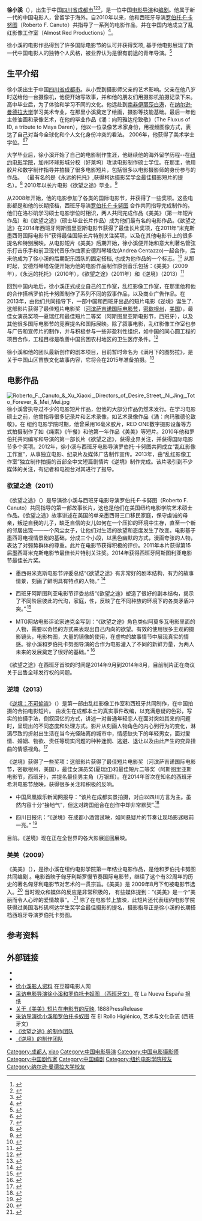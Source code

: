 {{Multiple issues|
{{Advert|time=2019-11-28T05:16:33+00:00}}
{{Inappropriate tone|time=2019-11-28T05:16:33+00:00}}
{{Autobiography|time=2019-11-28T05:16:33+00:00}}
{{Citecheck|time=2019-11-28T05:16:33+00:00}}
}}
{{藝人
|姓名 = 徐小溪
|類型 = 导演
|圖片 = Xiaoxi Xu Headshot, director of Ni Jing, Thou Shalt Not Steal, Desire Street and Mei Mei.jpg
|圖片尺寸 = 
|圖片簡介 = 徐小溪导演肖像照片
|羅馬拼音 = 
|英文名 = Xu Xiaoxi
|暱稱 = 小溪
|其他藝名 = 
|國籍 = {{PRC}}
|民族 = 汉
|出生日期 = {{birth_date_and_age|1981|11|18}}
|出生地點 = {{CHN}}[[四川省|四川省]][[成都市|成都市]]
|逝世日期 = 
|逝世地點 = 
|職業 = [[导演|导演]]、[[编剧|编剧]]、[[摄影师|摄影师]]
|語言 = [[普通话|普通话]]、 [[英文|英文]]
|教育程度 = [[纽约电影学院|纽约电影学院]]电影制作硕士
|宗教信仰 =
|配偶 =
|兒女 =
|父母 =
|音樂類型 = 
|演奏樂器 = 
|出道地點 = 
|出道作 = 
|出道日期 = 
|代表作 = 《逆境》
|活躍年代 = 
|唱片公司 = 
|經紀公司 =
|網站 =
|相關團體 = 
|獎項 = 
|IMDb = 
}}

'''徐小溪'''（{{bd|1981年|11月18日|||X}}），出生于中国[[四川省|四川省]][[成都市|成都市]]<ref>{{cite web|title=徐小溪 Xiaoxi Xu 豆瓣电影人简介|url=http://movie.douban.com/celebrity/1313608/|website=豆瓣电影|accessdate=2014年8月8日|language=zh-hans|quote=1981年11月18日|archive-date=2018年12月9日|archive-url=https://web.archive.org/web/20181209165450/https://movie.douban.com/celebrity/1313608/|dead-url=no}}</ref><ref>{{cite web|last1=Lorenzo|first1=Claudia|title=徐小溪和罗伯托导演|url=http://www.lne.es/tv-espectaculos/2011年06月12日buscamos-pesar-pertenecer-diferentes-lugares-compartimos/1088264.html|website=www.lne.es|publisher=新西班牙新闻报网|accessdate=2014年8月8日|language=es|date=2011年6月12日|quote=Xu Xiaoxi (Sichuan, China, 1981)}}{{dead link|date=2018年2月 |bot=InternetArchiveBot |fix-attempted=yes }}</ref><ref>{{cite web|title=中国西班牙合拍短片影展获奖|url=http://www.danlan.org/disparticle_34951_2_2.htm|website=danlan.org|publisher=Danlan|accessdate=2014年8月8日|language=zh-hans|date=2011-05-26|quote=1981年11月18日|deadurl=yes|archiveurl=https://web.archive.org/web/20140809155347/http://www.danlan.org/disparticle_34951_2_2.htm|archivedate=2014年8月9日}}</ref>，是一位中国[[电影导演|电影导演]]和[[编剧|编剧]]。他属于新一代的中国电影人，曾留学于海外。自2010年以来，他和西班牙导演[[罗伯托·F·卡努图|罗伯托·F·卡努图]]（Roberto F. Canuto）共指导了一系列的电影作品，并在中国内地成立了乱红影像工作室（Almost Red Productions）<ref>{{cite web|title=罗伯托卡努图来自希洪的导演|url=http://elrollohigienico.com/index.php?option=com_content&view=article&id=144:roberto-f-canuto-director-de-cine-y-guionista&catid=57:audiovisual-cine&Itemid=82|website=Elrollohigienico.com|publisher=El Rollo Higienico, 艺术与文化杂志|accessdate=2014年8月4日|language=es,en|date=2010年9月30日|quote=Roberto starts his collaborations with Xu Xiaoxi in early 2008.|deadurl=yes|archiveurl=https://web.archive.org/web/20140808052035/http://elrollohigienico.com/index.php?option=com_content&view=article&id=144:roberto-f-canuto-director-de-cine-y-guionista&catid=57:audiovisual-cine&Itemid=82|archivedate=2014年8月8日|df=}}</ref>。

徐小溪的电影作品得到了许多国际电影节的认可并获得奖项, 基于他电影展现了新一代中国电影人的独特个人风格，被业界认为是很有前途的青年导演。<ref>{{cite web|last1=King|first1=Dickie|title=欲望之途（影评）|url=http://www.movies-too-gay.com/tv/phill/Interviews.html|website=MTG|accessdate=2014年8月4日|archiveurl=https://web.archive.org/web/20100914132750/http://www.movies-too-gay.com/tv/phill/Interviews.html|archivedate=2010-09-14|date=2011年1月|quote=The collaborations of Roberto Canuto and Xu Xiaoxi make them the future wave as these two engaging directors bring together fresh insight with redesigned camera work.|deadurl=yes}}</ref>

== 生平介绍 ==
徐小溪出生于中国[[四川省|四川省]][[成都市|成都市]]。从小受到摄影师父亲的艺术影响。父亲在他八岁时送给他一台摄像机，他便开始写故事，并和他的朋友们用摄影机拍摄记录下来。高中毕业后，为了体验和学习不同的文化。他远赴到[[南非|南非]][[伊丽莎白港|伊丽莎白港]]，在[[纳尔逊·曼德拉大学|纳尔逊·曼德拉大学]]学习美术专业，在那里小溪奠定了绘画，摄影等技能基础。最后一年他主修油画和录像艺术，在他的毕业作品《涌：向玛雅达伦致敬》（The Fluxus of ID, a tribute to Maya Daren），他以一位录像艺术家身份，用视频图像方式，表达了自己对当今全球化和个人文化身份冲突的看法。 2006年，他获得了美术学士学位。<ref>{{cite web|title=徐小溪和罗伯托·F·卡努图导演采访|url=http://www.haowenzhang.net/wenzhang/658889|website=http://www.haowenzhang.net|publisher=好文章|accessdate=2014年8月8日|language=zh-hans|quote=2010年4月4日|deadurl=yes|archiveurl=https://web.archive.org/web/20140809061442/http://www.haowenzhang.net/wenzhang/658889|archivedate=2014年8月9日}}</ref><ref>{{cite web|last1=King|first1=Dickie|title=欲望之途（影评）|url=http://www.movies-too-gay.com/tv/phill/Interviews.html|website=MTG|accessdate=2014年8月4日|archiveurl=https://web.archive.org/web/20100914132750/http://www.movies-too-gay.com/tv/phill/Interviews.html|archivedate=2010-09-14|date=2011年1月|deadurl=yes}}</ref>

大学毕业后，徐小溪开始了自己的电影制作生涯，他继续他的海外留学历程--在[[纽约电影学院|纽约电影学院]]，加州环球影城分校（好莱坞）攻读电影制作硕士学位。在那里，他用胶片和数字制作指导并拍摄了很多电影短片，包括很多以电影摄影师的身份参与的作品。 （最有名的是《永远的托托》,获得柯达摄影奖学金最佳摄影短片的提名）。<ref>{{cite web|title=徐小溪导演的《美美》Mei Mei入围匈牙利知名电影节|url=http://www.1888pressrelease.com/xiaoxo-xu-s-mei-mei-accepted-to-hungary-s-prestigious-slow-pr-254280.html|website=www.1888pressrelease.com|publisher=1888 Press Release|accessdate=2014年8月8日|date=2010年11月4日|archive-date=2018年1月31日|archive-url=https://web.archive.org/web/20180131023628/https://www.1888pressrelease.com/xiaoxo-xu-s-mei-mei-accepted-to-hungary-s-prestigious-slow-pr-254280.html|dead-url=no}}</ref> 2010年以长片电影《欲望之途》毕业。<ref>{{cite web|title=采访徐小溪和[http://movie.douban.com/celebrity/1314965/ 罗伯托·F·卡奴图]导演|url=http://www.haowenzhang.net/wenzhang/658889|website=http://www.haowenzhang.net|publisher=好文章|accessdate=2014年8月8日|language=zh-hans|quote=2010年4月4|deadurl=yes|archiveurl=https://web.archive.org/web/20140809061442/http://www.haowenzhang.net/wenzhang/658889|archivedate=2014年8月9日}}</ref>

从2008年开始，他的电影参加了各类的国际电影节，并获得了一些奖项。这些电影都是和他的长期搭档，西班牙导演[[罗伯托·F·卡努图|罗伯托·F·卡努图]] 合作共同指导完成制作的。他们在洛杉矶学习硕士电影学位时相识，两人共同完成作品《美美》（第一年短片作品）和《欲望之途》（硕士毕业长片作品）成为他们最有名的电影作品。《欲望之途》在2014年西班牙阿斯图里亚斯电影节获得了最佳长片奖项，在2011年“米克斯墨西哥国际电影节”获得最佳国际长片特别关注奖项，以及在其他电影节上的很多提名和特别展映。从电影短片《美美》后期开始，徐小溪便开始和意大利著名管弦乐打击乐手和前卫现代音乐作曲家安德烈琴塔佐(Andrea Centazzo)一起合作，后来他成为了徐小溪的后期配乐团队的固定搭档, 也成为他作品的一个标志。<ref>{{cite web|last1=Harris|first1=Craig|title=安德烈琴塔佐个人简介Andrea Centazzo Bio|url=http://www.allmusic.com/artist/andrea-centazzo-mn0000034033/biography|website=AllMusic.com|publisher=All Music|accessdate=2014年8月8日|archive-date=2021年3月8日|archive-url=https://web.archive.org/web/20210308202452/https://www.allmusic.com/artist/andrea-centazzo-mn0000034033/biography|dead-url=no}}</ref> 从那时起，安德烈琴塔佐便开始为他的电影作品制作原创音乐包括：《美美》（2009年），《永远的托托》（2010年），《欲望之途》（2011年）和《逆境》（2013）<ref>{{cite web|title=采访徐小溪和罗伯托卡奴图导演|url=http://www.elrollohigienico.com/index.php?option=com_content&view=article&id=1027:entrevista-a-roberto-canuto-y-xiaoxi-xu&catid=57:audiovisual-cine&Itemid=82|website=www.elrollohigienico.com|publisher=El rollo higienico, 艺术与文化杂志|accessdate=2014年8月8日|language=es|date=2013年10月25日|quote=Llevamos colaborando con Andrea Centazzo desde 2008 y esta es nuestra cuarta película con él|archive-date=2018年2月10日|archive-url=https://web.archive.org/web/20180210081812/http://elrollohigienico.com/index.php?option=com_content&view=article&id=1027:entrevista-a-roberto-canuto-y-xiaoxi-xu&catid=57:audiovisual-cine&Itemid=82|dead-url=no}}</ref>

回到中国内地后，徐小溪正式成立自己的工作室，乱红影像工作室，在那里他和他的合作搭档罗伯托卡努图制作了系列不同的叙事作品，以及商业广告作品。在2013年，由他们共同指导下，一部中国和西班牙出品的短片电影《逆境》诞生了. 这部影片获得了最佳短片电影奖（[[河滨萨吉诺国际电影节|河滨萨吉诺国际电影节]]，[[密歇根州|密歇根州]]，[[美国|美国]]），最佳女演员奖项—夏瑞红和最佳短片二等奖（阿斯图里亚斯电影节，西班牙），以及其他很多国际电影节的竞赛提名和国际展映。除了叙事电影，乱红影像工作室也参与广告和宣传片的制作，并与积极参与一些非盈利性组织，如中国的同心圆工程的项目合作，工程目标是改善中国贫困农村地区的卫生医疗条件。<ref>{{cite web|title=成都小伙携手西班牙搭档 方言短片获国际大奖 )|url=http://sichuandaily.scol.com.cn/2014/01/10/20140110531114080033.htm|website=http://sichuandaily.scol.com.cn|publisher=四川日报|accessdate=2014年7月31日|language=zh-hans|date=2014年1月10日|archive-date=2014年8月8日|archive-url=https://web.archive.org/web/20140808051510/http://sichuandaily.scol.com.cn/2014/01/10/20140110531114080033.htm|dead-url=no}}</ref>

徐小溪和他的团队最新创作的剧本项目，目前暂时命名为《满月下的图努拉》，是关于中国山区苗族文化故事内容，它将会在2015年准备拍摄。<ref>{{cite web|title=成都小伙携手西班牙搭档 方言短片获国际大奖|url=http://sichuandaily.scol.com.cn/2014/01/10/20140110531114080033.htm|website=http://sichuandaily.scol.com.cn|publisher=四川日报|accessdate=2014年7月31日|language=zh-hans|date=2014年1月10日|archive-date=2014年8月8日|archive-url=https://web.archive.org/web/20140808051510/http://sichuandaily.scol.com.cn/2014/01/10/20140110531114080033.htm|dead-url=no}}</ref>

== 电影作品==
[[File:Roberto_F._Canuto_&_Xu_Xiaoxi,_Directors_of_Desire_Street,_Ni_Jing,_Toto_Forever_&_Mei_Mei.jpg|thumb]]
徐小溪曾执导过不少的电影短片作品，但他的大部分作品仍然未发行。在学习电影硕士之前，他曾指导很多记录片和艺术录像，如艺术录像作品《涌：向玛雅德伦致敬》。在 纽约电影学院时期，他曾采用16毫米胶片，RED ONE数字摄影设备等方式拍摄制作了如《绳索》《午餐》和他第一年作品《美美》等短片。2010年他和罗伯托共同编写和导演的第一部长片《欲望之途》，获得业界关注，并获得国际电影节多个奖项。2012年，徐小溪与西班牙电影导演罗伯托·卡努图共同成立“乱红影像工作室”，从事独立电影、纪录片及媒体广告制作宣传。2013年，由“乱红影像工作室”独立制作拍摄的首部全中文短篇剧情片《逆境》制作完成。该片吸引到不少媒体的关注，有记者和电视台对其进行了报导。 

===欲望之途（2011）===

《欲望之途》（{{lang|en|Desire Street}}）是导演徐小溪与西班牙电影导演罗伯托·F·卡努图（Roberto F. Canuto）共同指导的第一部故事长片，这也是他们在美国纽约电影学院艺术硕士作品。《欲望之途》故事讲述在美国的单亲墨西哥三口移民家庭，保守虔诚的母亲，叛逆自我的儿子，缺乏自信的女儿如何在一个压抑的环境中生存，直至一个新的邻居出现——一个风尘女子，让他们对生活的欲望和态度发生了改变。电影基于墨西哥电视情景剧的基础，分成三个小段，以黑色幽默的方式，漫画夸张的人物，表达了对弱势群体的尊重。此片在电影节获得积极的评价。2011年本片获得第15届墨西哥米克斯电影节最佳长片特别关注奖。2014年获得西班牙阿斯图利亚电影节最佳长片奖。

* 墨西哥米克斯电影节评委总结“《欲望之途》有非常好的剧本结构，有力的故事情景，刻画了鲜明具有特点的人物。” <ref>{{cite web|title=《欲望之途》在墨西哥米克斯国际电影节获得最佳长片特别关注奖项|url=http://www.europapress.es/cultura/noticia-asturias-desire-street-gijones-roberto-canuto-mencion-mejor-largometraje-internacional-mix-mexico-20110526181253.html|accessdate=2014年7月29日|agency=Europa Press 欧洲新闻中心|publisher=Europa Press 欧洲新闻中心|date=2011年5月26日|archive-date=2014年8月10日|archive-url=https://web.archive.org/web/20140810121133/http://www.europapress.es/cultura/noticia-asturias-desire-street-gijones-roberto-canuto-mencion-mejor-largometraje-internacional-mix-mexico-20110526181253.html|dead-url=no}}</ref>

* 西班牙阿斯图利亚电影节评委总结“《欲望之途》塑造了很好的剧本结构，揭示了不同阶层彼此的代沟，家庭，性，反映了在不同种族的环境下的各类矛盾冲突。”.<ref>{{cite web|title=2014年阿斯图利亚电影节获奖名单（Palmares del 9 Festival de cine Asturianu 2014）|url=http://www.asturies.com/aggregator/sources/216|website=www.asturias.com|accessdate=2014年8月2日|language=es|date=2014年6月15日|quote=trata con gran maestría técnica y con un buen tratamiento del guion sobre el choque generacional y los conflictos sexuales y familiares de una sociedad multiétnica.|deadurl=yes|archiveurl=https://archive.is/20140806164033/http://www.asturies.com/aggregator/sources/216|archivedate=2014年8月6日}}</ref>

* MTG网站电影评论家迪克金写到：“《欲望之途》角色类似阿莫多瓦电影里面的人物，需要以奇怪的方式来表现出自己内向的欲望。有效的使用很多主观的摄影镜头，电影构图，大量的镜像的使用，在虚构的故事情节中展现真实的情感。徐小溪和罗伯托卡努图导演的合作为电影灌入了不同的新鲜力量，为两人未来的发展奠定了很好的基础。” <ref>{{cite web|last1=King|first1=Dickie|title=《欲望之途》影评 Desire Street (Review)|url=http://www.movies-too-gay.com/tv/phill/Interviews.html|website=MTG|accessdate=2014年8月3日|archiveurl=https://web.archive.org/web/20100914132750/http://www.movies-too-gay.com/tv/phill/Interviews.html|archivedate=2010-09-14|date=2011年1月|deadurl=yes}}</ref>                                                                                                                     

《欲望之途》在西班牙首映的时间是2014年9月到2014年8月，目前制片正在商议关于出售全球发行权的问题。

=== 逆境（2013） ===
《[[逆境：不可偷盗|逆境：不可偷盗]]》（{{lang|en|Ni Jing: Thou Shalt Not Steal}}）是第一部由乱红影像工作室和西班牙共同制作，在中国拍摄的合拍电影短片。 由发生在成都本土的真实事件改编，以充满悬疑的色彩，写实的拍摄手法，倒叙回忆的方式，讲述一对普通年轻恋人在面对突如其来的问题时，呈现出的不同态度和处理方式。影片从刻画人物角色的内心到行为的变化，淋漓尽致的折射出生活在当今光怪陆离的城市中，情感缺失下的年轻男女，面对爱情、婚姻、物欲、责任等现实问题的种种迷惘、逃避、退让以及由此产生的变异扭曲的情感视角。<ref>{{cite web|title=徐小溪和罗伯托卡奴图导演采访（Entrevista a Roberto F. Canuto & Xu Xiaoxi）|url=http://www.elrollohigienico.com/index.php?option=com_content&view=article&id=1027:entrevista-a-roberto-canuto-y-xiaoxi-xu&catid=57:audiovisual-cine&Itemid=82|website=http://www.elrollohigienico.com|publisher=El Rollo Higiénico, 艺术与文化杂志|accessdate=2014年8月8日|language=es|date=2013年10月25日|archive-date=2018年2月10日|archive-url=https://web.archive.org/web/20180210081812/http://elrollohigienico.com/index.php?option=com_content&view=article&id=1027:entrevista-a-roberto-canuto-y-xiaoxi-xu&catid=57:audiovisual-cine&Itemid=82|dead-url=no}}</ref>

《逆境》获得了一些奖项：这部影片获得了最佳短片电影奖（河滨萨吉诺国际电影节，密歇根州，美国），最佳女演员奖(夏瑞红)和最佳短片二等奖（阿斯图里亚斯电影节，西班牙），并提名最佳男主角（万银辉）。在2014年首次在知名的西班牙希洪电影节放映，获得很多关注和积极的反响。

* 中国凤凰娱乐新闻网报导：“该片在成都实景拍摄，对白以四川方言为主。虽然内容十分“接地气”，但这对跨国组合在创作中却非常默契”.<ref>{{cite web|last1=Chao|first1=Bin|title=微电影《逆境》成都试片|url=http://news.ifeng.com/gundong/detail_2013_06/24/26719003_0.shtml|website=News.ifeng.com|publisher=凤凰娱乐网站|accessdate=2014年7月31日|date=2013年6月24日|quote=该片在成都实景拍摄，对白以四川方言为主。虽然内容十分“接地气”，但这对跨国组合在创作中却非常默契|archive-date=2018年7月21日|archive-url=https://web.archive.org/web/20180721073333/http://news.ifeng.com/gundong/detail_2013_06/24/26719003_0.shtml|dead-url=yes}}</ref>

* 四川日报讯：“《逆境》在成都小酒馆试映，如同悬疑片的节奏让现场影迷眼前一亮。”  <ref>{{cite web|title=成都小伙携手西班牙搭档 方言短片获国际大奖|url=http://sichuandaily.scol.com.cn/2014/01/10/20140110531114080033.htm|website=http://sichuandaily.scol.com.cn|publisher=四川日报|accessdate=2014年7月31日|language=zh-hans|date=2014年1月10日|quote=《逆境》在成都小酒馆试映，如同悬疑片的节奏让现场影迷眼前一亮。|archive-date=2014年8月8日|archive-url=https://web.archive.org/web/20140808051510/http://sichuandaily.scol.com.cn/2014/01/10/20140110531114080033.htm|dead-url=no}}</ref>

目前。《逆境》现在正在全世界的各大影展巡回展映。

=== 美美（2009） ===
《美美》（{{lang|en|Mei Mei}}），是徐小溪在纽约电影学院第一年结业电影作品，是他和罗伯托卡努图共同编剧 。电影首映于匈牙利斯罗慢节奏国际电影节，继续了这个有32周年的历史的著名匈牙利电影节对艺术的一贯宗旨。《美美》是 2009年8月下旬被电影节选入。<ref>{{cite web|title=徐小溪导演《美美》短片入围匈牙利国际电影节|url=http://www.1888pressrelease.com/xiaoxo-xu-s-mei-mei-accepted-to-hungary-s-prestigious-slow-pr-254280.html|website=http://www.1888pressrelease.com|publisher=1888pressrelease|accessdate=2014年8月2日|date=2010年11月4日|archive-date=2018年1月31日|archive-url=https://web.archive.org/web/20180131023628/https://www.1888pressrelease.com/xiaoxo-xu-s-mei-mei-accepted-to-hungary-s-prestigious-slow-pr-254280.html|dead-url=no}}</ref> 当时观众和媒体的反应是非常积极的， 有些媒体提到：“《美美》是一个“美丽而令人心碎的爱情故事”。.<ref>{{cite web|title=美美 Mei Mei|url=http://lesmedia.blogspot.co.uk/2010/01/mei-mei.html#.U9zKn1blk70|website=lesmedia.blogspot.co.uk|publisher=Lesmedia|accessdate=2014年8月2日|archive-date=2015年2月16日|archive-url=https://web.archive.org/web/20150216100544/http://lesmedia.blogspot.co.uk/2010/01/mei-mei.html#.U9zKn1blk70|dead-url=no}}</ref>
除了在电影节上放映，此短片还代表纽约电影学院获得过美国洛杉矶柯达学生奖学金最佳摄影的提名，摄影指导正是徐小溪的长期搭档西班牙导演罗伯托卡努图。

== 参考资料 ==
{{reflist}}

==外部链接==
{{commons category|Xu Xiaoxi}}
* {{IMDb name|3357373|Xiaoxi Xu}}
* {{rotten-tomatoes|xiaoxi_xu|Xiaoxi Xu}}
* [http://movie.douban.com/celebrity/1313608/ 徐小溪影人资料] {{Wayback|url=http://movie.douban.com/celebrity/1313608/ |date=20181209165450 }} 在豆瓣电影人网
* [https://archive.is/20140806213145/http://www.lne.es/tv-espectaculos/2011/06/12/buscamos-pesar-pertenecer-diferentes-lugares-compartimos/1088264.htm/ 采访电影导演徐小溪和罗伯托卡奴图 （西班牙文）] 在 La Nueva España 报纸
* [https://web.archive.org/web/20150216100519/http://www.1888pressrelease.com/xiaoxo-xu-s-mei-mei-accepted-to-hungary-s-prestigious-slow-pr-254280.html 关于《美美》短片在电影节的反映], 1888PressRelease
* [https://web.archive.org/web/20150208032314/http://elrollohigienico.com/index.php?option=com_content&view=article&id=1027:entrevista-a-roberto-canuto-y-xiaoxi-xu&catid=57:audiovisual-cine&Itemid=82 采访导演徐小溪和罗伯托卡奴图] 在 El Rollo Higiénico, 艺术与文化杂志 (西班牙文)
* [http://movie.mtime.com/131350/fullcredits.html 《欲望之途》的制作团队]{{Dead link|date=2020年3月 |bot=InternetArchiveBot |fix-attempted=yes }}
* [http://movie.mtime.com/216774/fullcredits.html 《逆境》的制作团队]{{Dead link|date=2020年3月 |bot=InternetArchiveBot |fix-attempted=yes }}

{{DEFAULTSORT:Xu Xiaoxi}}
[[Category:成都人|Category:成都人]]
[[Category:徐姓|xiao]]
[[Category:中国电影导演|Category:中国电影导演]]
[[Category:中国电影摄影师|Category:中国电影摄影师]]
[[Category:中国剧作家|Category:中国剧作家]]
[[Category:中国编剧|Category:中国编剧]]
[[Category:纽约电影学院校友|Category:纽约电影学院校友]]
[[Category:纳尔逊·曼德拉大学校友|Category:纳尔逊·曼德拉大学校友]]